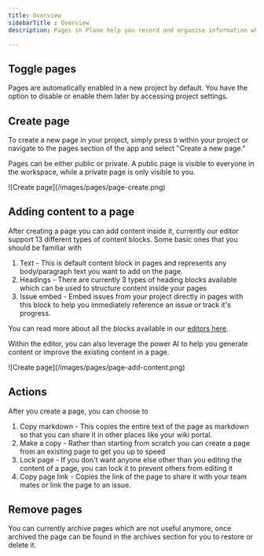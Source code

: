 ```yaml
---
title: Overview
sidebarTitle : Overview
description: Pages in Plane help you record and organise information which is useful for your project just like docs. They can be used to record meeting notes or explain the technical or product requirements. Rather than having to create docs in other tools, with pages you can collaborate quickly in the context of a project.

---
```

## Toggle pages

Pages are automatically enabled in a new project by default. You have the option to disable or enable them later by accessing project settings.

## Create page

To create a new page in your project, simply press `D` within your project or navigate to the pages section of the app and select "Create a new page."

Pages can be either public or private. A public page is visible to everyone in the workspace, while a private page is only visible to you.
<Frame>![Create page](/images/pages/page-create.png)</Frame>

## Adding content to a page

After creating a page you can add content inside it, currently our editor support 13 different types of content blocks. Some basic ones that you should be familiar with

1. Text - This is default content block in pages and represents any body/paragraph text you want to add on the page.
2. Headings - There are currently 3 types of heading blocks available which can be used to structure content inside your pages
3. Issue embed - Embed issues from your project directly in pages with this block to help you immediately reference an issue or track it's progress.

You can read more about all the blocks available in our [editors here](/core-concepts/pages/editor-blocks).

Within the editor, you can also leverage the power AI to help you generate content or improve the existing content in a page.
<Frame>![Create page](/images/pages/page-add-content.png)</Frame>

## Actions

After you create a page, you can choose to

1. Copy markdown - This copies the entire text of the page as markdown so that you can share it in other places like your wiki portal.
2. Make a copy - Rather than starting from scratch you can create a page from an existing page to get you up to speed
3. Lock page - If you don't want anyone else other than you editing the content of a page, you can lock it to prevent others from editing it
4. Copy page link - Copies the link of the page to share it with your team mates or link the page to an issue.

## Remove pages

You can currently archive pages which are not useful anymore, once archived the page can be found in the archives section for you to restore or delete it.